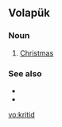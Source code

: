 ==Volapük==

===Noun===
{{infl|vo|noun}}

# [[Christmas]]

===See also===
* {{l|vo|kritidazayl}}
* {{l|vo|kritidazäl}}

[[vo:kritid]]